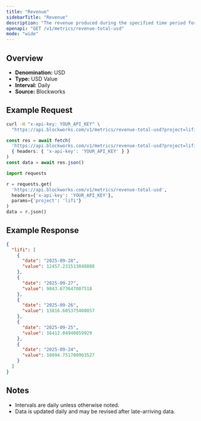 ```yaml
---
title: "Revenue"
sidebarTitle: "Revenue"
description: "The revenue produced during the specified time period for given project."
openapi: "GET /v1/metrics/revenue-total-usd"
mode: "wide"
---
```


## Overview

- **Denomination:** USD
- **Type:** USD Value
- **Interval:** Daily
- **Source:** Blockworks

## Example Request

<CodeGroup>

```bash cURL
curl -H "x-api-key: YOUR_API_KEY" \
  "https://api.blockworks.com/v1/metrics/revenue-total-usd?project=lifi"
```

```typescript TypeScript
const res = await fetch(
  'https://api.blockworks.com/v1/metrics/revenue-total-usd?project=lifi',
  { headers: { 'x-api-key': 'YOUR_API_KEY' } }
)
const data = await res.json()
```

```python Python
import requests

r = requests.get(
  'https://api.blockworks.com/v1/metrics/revenue-total-usd',
  headers={'x-api-key': 'YOUR_API_KEY'},
  params={'project': 'lifi'}
)
data = r.json()
```

</CodeGroup>

## Example Response

```json
{
  "lifi": [
    {
      "date": "2025-09-28",
      "value": 12457.231513848888
    },
    {
      "date": "2025-09-27",
      "value": 9843.673647007518
    },
    {
      "date": "2025-09-26",
      "value": 13816.605375400857
    },
    {
      "date": "2025-09-25",
      "value": 16412.04940859929
    },
    {
      "date": "2025-09-24",
      "value": 10894.751700903527
    }
  ]
}
```

## Notes
- Intervals are daily unless otherwise noted.
- Data is updated daily and may be revised after late-arriving data.
